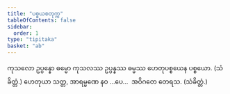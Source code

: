 ```yaml
---
title: "ပစ္စယစတုက္က"
tableOfContents: false
sidebar:
  order: 1
type: "tipitaka"
basket: "ab"
---
```



<DynamicBreadcrumb />

<Division number="70">

<Paragraph number="232">
ကုသလော ဥပ္ပန္နော ဓမ္မော ကုသလဿ ဥပ္ပန္နဿ ဓမ္မဿ ဟေတုပစ္စယေန ပစ္စယော. (သံခိတ္တံ.)
</Paragraph>

<Paragraph number="233">
ဟေတုယာ သတ္တ, အာရမ္မဏေ နဝ …ပေ…  အဝိဂတေ တေရသ. (သံခိတ္တံ.)
</Paragraph>
</Division>